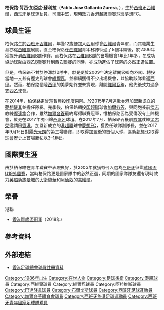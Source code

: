 {{Infobox football biography
| name           = 柏保路 <br> Pablo Gallardo
| image          = Pablo Gallardo.JPG
| fullname       = Pablo Jose Gallardo Zurera
| birth_date     = {{birth date and age|1986|2|19}} 
| birth_place    = [[西班牙|西班牙]]，[[西維爾|西維爾]]
| height         = {{height|m=1.84}}
| position       = [[中堅|中堅]]
| currentclub    = [[夢想足球隊|夢想FC]]
| clubnumber     = 5
| youthyears1    = 1998–2005
| youthclubs1    = [[西維爾足球會|西維爾]]
| years1  = 2005–2009
| clubs1  = [[西維爾足球會|西維爾B隊]]
| caps1   = 92
| goals1  = 1
| years2  = 2009–2011
| clubs2  = [[韋爾瓦足球俱樂部|維爾瓦]]
| caps2   = 9
| goals2  = 0
| years3  = 2011–2012
| clubs3  = [[阿拉維斯體育|艾拉維斯]] 
| caps3   = 0
| goals3  = 0
| years4  = 2012–2013
| clubs4  = [[巴達隆拿足球會|巴達隆拿]]
| caps4   = 33
| goals4  = 2
| years5  = 2013–2014
| clubs5  = [[布爾戈斯足球俱樂部|布哥斯]]
| caps5   = 26
| goals5  = 2
| years6  = 2014–2015
| clubs6  = [[果阿競技俱樂部|印度果阿]]
| caps6   = 0
| goals6  = 0
| years7  = 2015
| clubs7  = {{link-en|阿羅約足球會|Arroyo CP|阿羅約}}
| caps7   = 13
| goals7  = 0
| years8  = 2015–2016
| clubs8  = [[夢想駿其足球會|夢想駿其]]
| caps8   = 19
| goals8  = 0
| years9  = 2016
| clubs9  = [[加爾各答體育會|加爾各答]]
| caps9   = 0
| goals9  = 0
| years10  = 2017
| clubs10  = {{link-en|帕倫西亞足球會|CD Palencia Balompié|帕倫西亞}}
| caps10   = 14
| goals10  = 0
| years11  = 2017–2019
| clubs11  = [[夢想體育會|夢想FC]]
| caps11   = 19
| goals11  = 2
| nationalyears1 = 2004–2005
| nationalteam1  = [[西班牙國家足球隊|西班牙U19]]
| nationalcaps1  = 5
| nationalgoals1 = 0
| pcupdate = 26 April 2016
| ntupdate = 26 April 2016
}}

'''柏保路·荷西·加亞度·蘇利拉'''（'''Pablo Jose Gallardo Zurera'''，{{bd|1986年|2月19日}}），生於[[西班牙|西班牙]][[西維爾|西維爾]]，[[西班牙|西班牙]]足球運動員，司職[[中堅|中堅]]，現時效力[[香港超級聯賽|香港超級聯賽]]球會[[夢想體育會|夢想FC]]。

==球員生涯==
柏保路生於[[西班牙|西班牙]][[西維爾|西維爾]]，年僅12歲便加入[[西甲|西甲]]球會[[西維爾足球會|西維爾]]青年軍，而其職業生涯亦從[[塞維亞足球俱樂部|西維爾]]展開。直至柏保路在[[塞維亞足球俱樂部|西維爾]]青年梯隊待過了8個年頭後，於2006年獲提升到[[西維爾足球會|西維爾B隊]]作賽，而柏保路在[[西維爾足球會|西維爾B隊]]的出場機會1年比1年多，在成功協助球隊由[[西班牙足球乙二級聯賽|西乙B聯賽]]升到[[西班牙足球乙級聯賽|西乙聯賽]]的同時，亦成功進佔了球隊的必然正選位置。

但是，柏保路不甘於停滯於B隊中，於是便於2009年決定離開家鄉向外闖，轉投當地一支甚有歷史的球會[[韋爾瓦足球俱樂部|維爾瓦]]，並繼續獲得不少出場機會，以協助該隊重返[[西班牙甲組足球聯賽|西甲]]。然而，柏保路登陸[[西班牙甲組足球聯賽|西甲]]的美夢始終並未實現，離開[[韋爾瓦足球俱樂部|維爾瓦]]後，他先後效力過多支[[西班牙足球乙級聯賽|西乙]]球會。

在2014年，柏保路更曾短暫轉投[[果阿競技俱樂部|印度果阿]]。於2015年7月遠赴[[香港|香港]]加盟新成立的[[夢想駿其足球會|夢想駿其]]並擔任隊長。完季後，柏保路轉投[[印度超級聯賽|印超聯]]球會[[加爾各答體育會|加爾各答]]，與同胞兼前[[傑志體育會|傑志]]教練[[荷西·摩連拿|摩連拿]]合作，雖然[[加爾各答體育會|加爾各答]]最終奪得聯賽冠軍，惟柏保路因為受傷沒有上陣機會，於是在2017年初回歸[[西班牙|西班牙]]球壇{{link-en|帕倫西亞足球會|CD Palencia Balompié|帕倫西亞}}。在2017年7月，柏保路再獲前[[夢想駿其足球會|駿其]]教練[[梁志榮|梁志榮]]邀請回[[香港|香港]]，加盟新成立的[[港超聯|港超聯]]球會[[夢想足球隊|夢想FC]]，獲委任球隊副隊長，並在2017年9月16日對[[元朗足球會|陽光元朗]]的第三場聯賽，即取得加盟後的首個入球，協助[[夢想足球隊|夢想FC]]取得球會歷史上首場勝仗以3–1勝出。

==國際賽生涯==
由於柏保路在青年聯賽中表現良好，於2005年就獲徵召入選{{link-en|西班牙U19國家隊|Spain national under-19 football team}}為[[西班牙|西班牙]]征戰[[歐洲U-19足球錦標賽|歐國盃U19外圍賽]]，當時柏保路更是國家隊中的必然正選，同期的國家隊隊友還有現時效力[[英超|英超]]勁旅[[曼城足球會|曼城]]的[[大衛施華|大衛施華]]和[[阿仙奴足球會|阿仙奴]]的[[拿祖·蒙利爾|蒙維爾]]。

==榮譽==
;港聯
* [[2018年賀歲盃足球賽|香港賀歲盃冠軍]]（2018年）

==參考資料==
{{reflist}}

==外部連結==
* [https://www.hkfa.com/ch/club/142/detail?player=14694#gotab 香港足球總會球員註冊資料] {{Wayback|url=https://www.hkfa.com/ch/club/142/detail?player=14694#gotab |date=20190823112044 }}

{{夢想FC球員名單}}

{{DEFAULTSORT:Pablo Jose Gallardo Zurera}} 
[[Category:1986年出生|Category:1986年出生]]
[[Category:在世人物|Category:在世人物]]
[[Category:足球後衛|Category:足球後衛]]
[[Category:港超球員|Category:港超球員]]
[[Category:西維爾球員|Category:西維爾球員]]
[[Category:維爾瓦球員|Category:維爾瓦球員]]
[[Category:阿拉維斯球員|Category:阿拉維斯球員]]
[[Category:巴達隆拿球員|Category:巴達隆拿球員]]
[[Category:布爾戈斯球員|Category:布爾戈斯球員]]
[[Category:西班牙足球運動員|Category:西班牙足球運動員]]
[[Category:加爾各答體育會球員|Category:加爾各答體育會球員]]
[[Category:西班牙旅港足球運動員|Category:西班牙旅港足球運動員]]
[[Category:西班牙青年國家足球隊球員|Category:西班牙青年國家足球隊球員]]